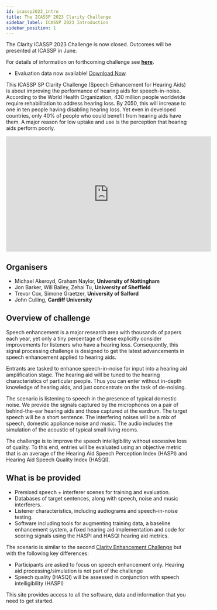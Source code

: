 ```yaml
---
id: icassp2023_intro
title: The ICASSP 2023 Clarity Challenge
sidebar_label: ICASSP 2023 Introduction
sidebar_position: 1
---
```



<Admonition type="info">
The Clarity ICASSP 2023 Challenge is now closed. Outcomes will be presented at ICASSP in June.

For details of information on forthcoming challenge see <b><a href="https://claritychallenge.org/timeline">here</a></b>.
</Admonition>

<Admonition type="info">

- Evaluation data now available! [Download Now](https://www.myairbridge.com/en/#!/folder/EkthOZZeBW33aaDBWSDadTgpOkbgaFxO).

</Admonition>

This ICASSP SP Clarity Challenge (Speech Enhancement for Hearing Aids) is about improving the performance of hearing aids for speech-in-noise. According to the World Health Organization, 430 million people worldwide require rehabilitation to address hearing loss. By 2050, this will increase to one in ten people having disabling hearing loss. Yet even in developed countries, only 40% of people who could benefit from hearing aids have them. A major reason for low uptake and use is the perception that hearing aids perform poorly.

<p/>
<center>
 <iframe width="560" height="315" src="https://www.youtube.com/embed/pEhci66Lr28" title="YouTube video player" frameborder="0" allow="accelerometer; autoplay; clipboard-write; encrypted-media; gyroscope; picture-in-picture" allowfullscreen></iframe>
</center>

## Organisers

- Michael Akeroyd, Graham Naylor, **University of Nottingham**
- Jon Barker, Will Bailey, Zehai Tu, **University of Sheffield**
- Trevor Cox, Simone Graetzer, **University of Salford**
- John Culling, **Cardiff University**

## Overview of challenge

Speech enhancement is a major research area with thousands of papers each year, yet only a tiny percentage of these explicitly consider improvements for listeners who have a hearing loss. Consequently, this signal processing challenge is designed to get the latest advancements in speech enhancement applied to hearing aids.

Entrants are tasked to enhance speech-in-noise for input into a hearing aid amplification stage. The hearing aid will be tuned to the hearing characteristics of particular people. Thus you can enter without in-depth knowledge of hearing aids, and just concentrate on the task of de-noising.

The scenario is listening to speech in the presence of typical domestic noise. We provide the signals captured by the microphones on a pair of behind-the-ear hearing aids and those captured at the eardrum. The target speech will be a short sentence. The interfering noises will be a mix of speech, domestic appliance noise and music. The audio includes the simulation of the acoustic of typical small living rooms.

The challenge is to improve the speech intelligibility without excessive loss of quality. To this end, entries will be evaluated using an objective metric that is an average of the Hearing Aid Speech Perception Index (HASPI) and Hearing Aid Speech Quality Index (HASQI).

## What is be provided

- Premixed speech + interferer scenes for training and evaluation.
- Databases of target sentences, along with speech, noise and music interferers.
- Listener characteristics, including audiograms and speech-in-noise testing.
- Software including tools for augmenting training data, a baseline enhancement system, a fixed hearing aid implementation and code for scoring signals using the HASPI and HASQI hearing aid metrics.

The scenario is similar to the second [Clarity Enhancement Challenge](../cec2/cec2_intro) but with the following key differences:

- Participants are asked to focus on speech enhancement only. Hearing aid processing/simulation is not part of the challenge
- Speech quality (HASQI) will be assessed in conjunction with speech intelligibility (HASPI)

This site provides access to all the software, data and information that you need to get started.
